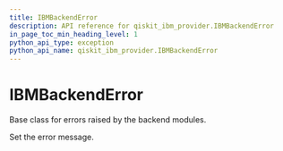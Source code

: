 ```yaml
---
title: IBMBackendError
description: API reference for qiskit_ibm_provider.IBMBackendError
in_page_toc_min_heading_level: 1
python_api_type: exception
python_api_name: qiskit_ibm_provider.IBMBackendError
---
```


# IBMBackendError

<Class id="qiskit_ibm_provider.IBMBackendError" name="IBMBackendError" isDedicatedPage={true} github="https://github.com/qiskit/qiskit-ibm-provider/tree/stable/0.7/qiskit_ibm_provider/exceptions.py" signature="IBMBackendError(*message)">
  Base class for errors raised by the backend modules.

  Set the error message.
</Class>

